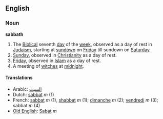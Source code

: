 ==English==
===Noun===
'''sabbath'''

#The [[Biblical]] seventh [[day]] of the [[week]], observed as a day of rest in [[Judaism]], starting at [[sundown]] on [[Friday]] till sundown on [[Saturday]].
#[[Sunday]], observed in [[Christianity]] as a day of rest.
#[[Friday]], observed in [[Islam]] as a day of rest.
#A meeting of [[witch]]es at [[midnight]].

====Translations====
*Arabic: [[السبت]]
*Dutch: [[sabbat]] ''m'' (1)
*French: [[sabbat]] ''m'' (1), [[shabbat]] ''m'' (1); [[dimanche]] ''m'' (2); [[vendredi]] ''m'' (3); sabbat ''m'' (4)
*[[Old English]]: [[Sabat]] ''m''